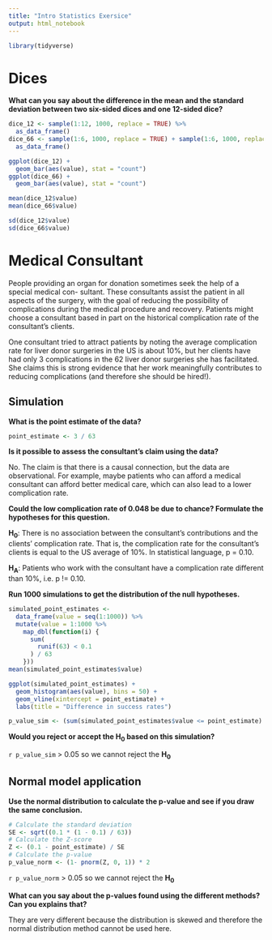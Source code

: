 ```yaml
---
title: "Intro Statistics Exersice"
output: html_notebook
---
```


```r
library(tidyverse)
```

# Dices

**What can you say about the difference in the mean and the standard deviation between two six-sided dices and one 12-sided dice?**

```r
dice_12 <- sample(1:12, 1000, replace = TRUE) %>%
  as_data_frame()
dice_66 <- sample(1:6, 1000, replace = TRUE) + sample(1:6, 1000, replace = TRUE) %>%
  as_data_frame()

ggplot(dice_12) +
  geom_bar(aes(value), stat = "count")
ggplot(dice_66) +
  geom_bar(aes(value), stat = "count")

mean(dice_12$value)
mean(dice_66$value)

sd(dice_12$value)
sd(dice_66$value)
```

# Medical Consultant

People providing an organ for donation sometimes seek the help of a special medical con-
sultant. These consultants assist the patient in all aspects of the surgery, with the goal
of reducing the possibility of complications during the medical procedure and recovery.
Patients might choose a consultant based in part on the historical complication rate of the
consultant’s clients.

One consultant tried to attract patients by noting the average complication rate for
liver donor surgeries in the US is about 10%, but her clients have had only 3 complications
in the 62 liver donor surgeries she has facilitated. She claims this is strong evidence that
her work meaningfully contributes to reducing complications (and therefore she should
be hired!).

## Simulation

**What is the point estimate of the data?**

```r
point_estimate <- 3 / 63
```

**Is it possible to assess the consultant’s claim using the data?**

No. The claim is that there is a causal connection, but the data are observational.
For example, maybe patients who can afford a medical consultant can afford better
medical care, which can also lead to a lower complication rate.

**Could the low complication rate of 0.048 be due to chance? Formulate the hypotheses for this question.**

**H<sub>0</sub>**: There is no association between the consultant’s contributions and the clients’ complication rate. That is, the complication rate for the consultant’s clients is equal to the US average of 10%. In statistical language, p = 0.10. 

**H<sub>A</sub>**: Patients who work with the consultant have a complication rate different than 10%, i.e. p != 0.10.

**Run 1000 simulations to get the distribution of the null hypotheses.**

```r
simulated_point_estimates <- 
  data_frame(value = seq(1:1000)) %>%
  mutate(value = 1:1000 %>%
    map_dbl(function(i) {
      sum(
        runif(63) < 0.1
      ) / 63
    }))
mean(simulated_point_estimates$value)

ggplot(simulated_point_estimates) +
  geom_histogram(aes(value), bins = 50) +
  geom_vline(xintercept = point_estimate) +
  labs(title = "Difference in success rates")

p_value_sim <- (sum(simulated_point_estimates$value <= point_estimate) * 2) / 1000
```

**Would you reject or accept the H<sub>0</sub> based on this simulation?**

`r p_value_sim` > 0.05 so we cannot reject the **H<sub>0</sub>**

## Normal model application

**Use the normal distribution to calculate the p-value and see if you draw the same conclusion.**

```r
# Calculate the standard deviation
SE <- sqrt((0.1 * (1 - 0.1) / 63))
# Calculate the Z-score
Z <- (0.1 - point_estimate) / SE
# Calculate the p-value
p_value_norm <- (1- pnorm(Z, 0, 1)) * 2
```

`r p_value_norm` > 0.05 so we cannot reject the **H<sub>0</sub>**

**What can you say about the p-values found using the different methods? Can you explains that?**

They are very different because the distribution is skewed and therefore the normal distribution method cannot be used here.

